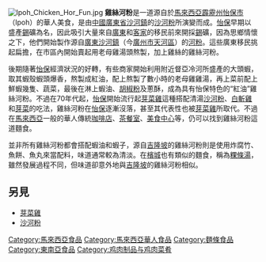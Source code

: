 [[File:Ipoh_Chicken_Hor_Fun.jpg|thumb]]
'''雞絲河粉'''是一道源自於[[馬來西亞|馬來西亞]][[霹靂州|霹靂州]][[怡保市|怡保市]]（Ipoh）的華人美食，是由[[中國|中國]][[廣東省|廣東省]][[沙河鎮|沙河鎮]]的[[沙河粉|沙河粉]]所演變而成。[[怡保|怡保]]早期以盛產[[錫|錫]]礦為名，因此吸引大量來自[[廣東|廣東]]和[[客家|客家]]的移民前來開採[[錫|錫]]礦，因為思鄉情懷之下，他們開始製作源自[[廣東|廣東]][[沙河鎮|沙河鎮]]（今[[廣州市|廣州市]][[天河區|天河區]]）的[[河粉|河粉]]。這些廣東移民挑起扁擔，在市區內開始賣起用老母雞湯頭熬製，加上雞絲的雞絲河粉。

後期隨著[[怡保|怡保]]經濟狀況的好轉，有些商家開始利用附近督亞冷河所盛產的大頭蝦，取其蝦殼蝦頭爆香，熬製成紅油，配上熬製了數小時的老母雞雞湯，再上菜前配上鮮蝦幾隻、蔬菜，最後在淋上蝦油、[[胡椒粉|胡椒粉]]及蔥酥，成為具有怡保特色的“紅油”雞絲河粉。不過在70年代起，[[怡保|怡保]]開始流行起[[芽菜雞|芽菜雞]]這種搭配清湯[[沙河粉|沙河粉]]、[[白斬雞|白斬雞]]和[[芽菜|芽菜]]的吃法，雞絲河粉在[[怡保|怡保]]逐漸沒落，甚至其代表性也被[[芽菜雞|芽菜雞]]所取代。不過在[[馬來西亞|馬來西亞]]一般的華人傳統[[咖啡店|咖啡店]]、[[茶餐室|茶餐室]]、[[美食中心|美食中心]]等，仍可以找到雞絲河粉這道麵食。

並非所有雞絲河粉都會搭配蝦油和蝦子，源自[[吉隆坡|吉隆坡]]的雞絲河粉則是使用炸腐竹、魚餅、魚丸來當配料，味道通常較為清淡。在[[檳城|檳城]]也有類似的麵食，稱為[[粿條湯|粿條湯]]，雖然發展過程不同，但味道卻意外地與[[吉隆坡|吉隆坡]]的雞絲河粉相似。

==另見==
*[[芽菜雞|芽菜雞]]
*[[沙河粉|沙河粉]]

{{馬來西亞各族料理}}

[[Category:馬來西亞食品|Category:馬來西亞食品]]
[[Category:馬來西亞華人食品|Category:馬來西亞華人食品]]
[[Category:麵條食品|Category:麵條食品]]
[[Category:東南亞食品|Category:東南亞食品]]
[[Category:鸡肉制品与鸡肉菜肴|Category:鸡肉制品与鸡肉菜肴]]
